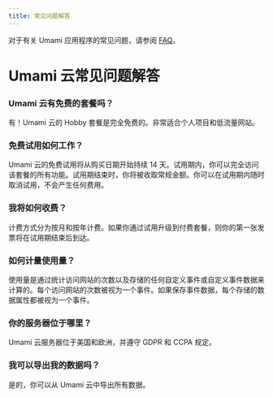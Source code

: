 ```yaml
---
title: 常见问题解答
---
```


对于有关 Umami 应用程序的常见问题，请参阅 [FAQ](/docs/faq)。

# Umami 云常见问题解答

### Umami 云有免费的套餐吗？

有！Umami 云的 Hobby 套餐是完全免费的。非常适合个人项目和低流量网站。

### 免费试用如何工作？

Umami 云的免费试用将从购买日期开始持续 14 天。试用期内，你可以完全访问该套餐的所有功能。试用期结束时，你将被收取常规金额。你可以在试用期内随时取消试用，不会产生任何费用。

### 我将如何收费？

计费方式分为按月和按年计费。如果你通过试用升级到付费套餐，则你的第一张发票将在试用期结束后到达。

### 如何计量使用量？

使用量是通过统计访问网站的次数以及存储的任何自定义事件或自定义事件数据来计算的。每个访问网站的次数被视为一个事件。如果保存事件数据，每个存储的数据属性都被视为一个事件。

### 你的服务器位于哪里？

Umami 云服务器位于美国和欧洲，并遵守 GDPR 和 CCPA 规定。

### 我可以导出我的数据吗？

是的，你可以从 Umami 云中导出所有数据。
